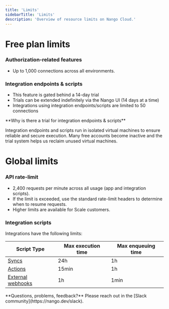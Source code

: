 ```yaml
---
title: 'Limits'
sidebarTitle: 'Limits'
description: 'Overview of resource limits on Nango Cloud.'
---
```


# Free plan limits

### Authorization-related features

- Up to 1,000 connections across all environments.

### Integration endpoints & scripts

- This feature is gated behind a 14-day trial
- Trials can be extended indefinitely via the Nango UI (14 days at a time) 
- Integrations using integration endpoints/scripts are limited to 50 connections

<Note>
**Why is there a trial for integration endpoints & scripts**

Integration endpoints and scripts run in isolated virtual machines to ensure reliable and secure execution. Many free accounts become inactive and the trial system helps us reclaim unused virtual machines.
</Note>

# Global limits

### API rate-limit

- 2,400 requests per minute across all usage (app and integration scripts).
- If the limit is exceeded, use the standard rate-limit headers to determine when to resume requests.
- Higher limits are available for Scale customers.

### Integration scripts

Integrations have the following limits: 

| Script Type | Max execution time | Max enqueuing time |
| - | - | - |
| [Syncs](/guides/syncs/overview) | 24h | 1h |
| [Actions](/guides/actions/overview) | 15min | 1h |
| [External webhooks](/guides/webhooks/webhooks-from-apis#handle-external-webhooks-in-syncs) | 1h | 1min |

<Tip>
**Questions, problems, feedback?** Please reach out in the [Slack community](https://nango.dev/slack).
</Tip>